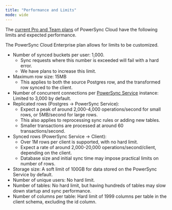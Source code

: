 ```yaml
---
title: "Performance and Limits"
mode: wide
---
```


The [current Pro and Team plans](https://www.powersync.com/pricing) of PowerSync Cloud have the following limits and expected performance.

The PowerSync Cloud Enterprise plan allows for limits to be customized.

* Number of synced buckets per user: 1,000.
   * Sync requests where this number is exceeded will fail with a hard error.
   * We have plans to increase this limit.
* Maximum row size: 15MB
   * This applies to both the source Postgres row, and the transformed row synced to the client.
* Number of concurrent connections per [PowerSync Service](/architecture/powersync-service) instance: Limited to 3,000 by default.
* Replicated rows (Postgres -> PowerSync Service):
   * Expect a peak of around 2,000-4,000 operations/second for small rows, or 5MB/second for large rows.
   * This also applies to reprocessing sync rules or adding new tables.
   * Smaller transactions are processed at around 60 transactions/second.
* Synced rows (PowerSync Service -> Client):
   * Over 1M rows per client is supported, with no hard limit.
   * Expect a rate of around 2,000-20,000 operations/second/client, depending on the client.
   * Database size and initial sync time may impose practical limits on number of rows.
* Storage size: A soft limit of 100GB for data stored on the PowerSync Service by default.
* Number of unique users: No hard limit.
* Number of tables: No hard limit, but having hundreds of tables may slow down startup and sync performance.
* Number of columns per table: Hard limit of 1999 columns per table in the client schema, excluding the id column.
